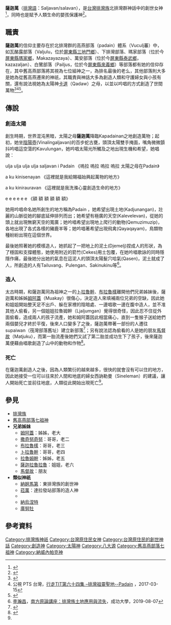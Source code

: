 {{expert|subject=臺灣原住民族}}
{{Infobox
| abovestyle = background-color: #decd87  
| above      = 薩迦萬
| image      = 
| caption    = {{{Caption<includeonly>|</includeonly>}}}
| data1      =  '''創世女神、生命女神、嬰孩保護神'''
| label2     = [[排灣語|排灣語]]
| data2      = Saljavan/salavan
| label3     = 信仰範圍
| data3      = 布曹爾-筏灣
| label4     = 象徵
| data4      = 歌聲、泥土
| label5     = 父母
| data5      =
| label6     = 兄弟姊妹
| data6      =
| label7     = 配偶
| data7      = 
| label8     = 子女
| data8      = [[卡道|卡道]]
}}
'''薩迦萬'''（[[排灣語|排灣語]]：Saljavan/salavan），是[[台灣|台灣]][[排灣族|排灣族]]北排灣群神話中的創世女神<ref name="北大武山之巔">{{cite book |author=[[讓阿淥．達入拉雅之|讓阿淥．達入拉雅之]](Rangalu-taruljayaz) |title=《北大武山之巔》 |publisher=[[晨星|晨星]] |year=2010-11-12 |isbn=9789861774244 }}</ref>{{Rp|02}}，同時也是賦予人類生命的嬰孩保護神<ref name="排灣族王國文化解析">{{cite web |author=拉夫斯·卡拉雲漾 |title=排灣族王國文化解析 |url=https://www.pthg.gov.tw/planibp/cp.aspx?n=70E2DB79A5B5C8B9 |publisher=原住民處 |work=屏東縣政府 |accessdate=2013 |archive-date=2021-01-26 |archive-url=https://web.archive.org/web/20210126133729/https://www.pthg.gov.tw/planibp/cp.aspx?n=70E2DB79A5B5C8B9 |dead-url=no }}</ref>{{Rp|10}}。

== 職責 ==
'''薩迦萬'''的信仰主要存在於北排灣群的高燕部落（padain）體系（Vuculj蕃）中，如瓦酪露部落（Valjulu，位於[[屏東縣|屏東縣]][[三地門鄉|三地門鄉]]）、下排灣部落、瑪家部落（位於今[[屏東縣|屏東縣]][[瑪家鄉|瑪家鄉]]，Makazayazaya）、萬安部落（位於今[[屏東縣|屏東縣]][[泰武鄉|泰武鄉]]，kazazaljan）、白鷺部落（Pailjus，位於今[[屏東縣|屏東縣]][[來義鄉|來義鄉]]）等部落都有她的信仰存在，其中舊高燕部落將其視為七位組神之一，為排名最後的老么，其他部落則大多是她為從舊高燕遷來的神祇，其職責與神話大多為創造人類和守護婦女與小孩有關，還有說法視她為太陽神[[卡道|卡道]]（Qadaw）之母，以並以吟唱的方式創造了世間萬物<ref>{{cite web |url=https://issuu.com/dorawawa/docs/1203________________________a5|title=來自彩虹故鄉：馬兒部落人文軼事|accessdate=|author=屏東縣三地門鄉馬兒社區發展協會}}</ref><ref name="排灣祖靈聖地">公視 PTS 台灣，[https://www.youtube.com/watch?v=loK-l0lvuZs&ab_channel=%E5%85%AC%E8%A6%96PTS%E5%8F%B0%E7%81%A3 行走TIT第六十四集 –排灣祖靈聖地--Padain] {{Wayback|url=https://www.youtube.com/watch?v=loK-l0lvuZs&ab_channel=%E5%85%AC%E8%A6%96PTS%E5%8F%B0%E7%81%A3 |date=20210207080941 }}，2017-03-15</ref><ref name="番族慣習調查報告書第五卷排灣族．第三冊">{{cite book|last=|first=|date=2004-12-01|title=番族慣習調查報告書第五卷排灣族．第三冊|url=https://tm.ncl.edu.tw/article?u=022_004_00003742&lang=chn|location=|publisher=中央研究院民族所|page=|isbn=9789570197839|author=臺灣總督府臨時臺灣舊慣調查會|access-date=2021-01-15|archive-date=2021-01-21|archive-url=https://web.archive.org/web/20210121223358/https://tm.ncl.edu.tw/article?u=022_004_00003742&lang=chn|dead-url=no}}</ref>。

== 傳說 ==
===創造太陽===
創生時期，世界混沌黑暗，太陽之母'''薩迦萬'''降臨Kapadainan之地創造萬物；起初，她坐[[陰陽壺|陰陽壺]](Vinalingaljavan)的百步蛇古甕，頭頂太陽雙手掩面，嘴角微微顫抖吟唱這空蕩的Kavulungan，她吟唱太陽光所觸及之地出現生機和希望，她唱說：

ulja ulja ulja ulja saljavan i Padain 《嗚拉 嗚拉 嗚拉 嗚拉 太陽之母在Padain》

a ku kinisenayan 《這裡就是我給賜福始興起萬物的地方》

a ku kinirauravan 《這裡就是我洗滌心靈創造生命的地方》

e e e e e e 《額 額 額 額 額 額》

她用吟唱命名她所創生的地方稱為Padain ，她希望出現土地(Kadjunangan)，壯麗的山脈從她的腳底延伸排列而出；她希望有極廣的天空(Kalevelevan)，從她的頭上就出現無窮天空的寬廣；她吟唱希望出現地上爬行的動物(Qemuzimuzip)，各地出現了各式各樣的豬鹿羊等；她吟唱著希望出現飛禽(Qayaqayam)，鳥類物種紛紛出現在這個世界。

最後她照著她的模樣造人，她抓起了一把地上的泥土(Djemelj)捏成人的形狀，為了穩固和支撐體態，她使用附近的箭竹(Cekes)用土包覆，在她吟唱歌詠的同時隱隱作痛，最後她分出她的氣息在這泥人的頭頂太陽髮穴哈氣(Qasen)，泥土就成了人，所創造的人有Tailuvang、Pulengan、Sakinukinu等<ref name="排灣族土地應用與流失">[[李瀚昌|李瀚昌]]，[https://www.slideshare.net/cettw/201708094-rangalu-taruljayaz 南方原論講座：排灣族土地應用與流失]，成功大學，2019-08-07</ref>。
===造人===
太古時期，和薩迦萬同為祖神之一的[[卜拉魯幹|卜拉魯幹]]、[[布拉魯樣|布拉魯樣]]離開他們兄弟姊妹後，薩迦萬和姊姊[[姆阿蓋|姆阿蓋]]（Muakay）很傷心，決定造人來填補兩位兄弟的空缺，因此她和姐姐開始整天足不出戶、躲在家裡的陰暗處、一邊唱歌一邊在腹中造人，並不准其他人偷看，另一個姐姐拉魯姆幹（Ljaljumgan）覺得很奇怪，因此忍不住從外面偷看，造成兩人的孩子流產，她和姆阿蓋因此相當痛心，直到一隻猴子送給她們兩個嬰兒才終於平復，後來人口變多了之後，薩迦萬帶著一部份的人遷往supaiwan（筏灣部落舊址）建立新部落<ref name="番族慣習調查報告書第五卷排灣族．第一冊">{{cite book|last=|first=|date=2003/10/01|title=番族慣習調查報告書第五卷排灣族．第一冊|url=http://www.smcbook.com.tw/smc/index.php?route=product/product&product_id=14091|location=|publisher=中央研究院民族所|page=|isbn=9789576719721|author=臺灣總督府臨時臺灣舊慣調查會|access-date=2022-03-05|archive-date=2021-02-07|archive-url=https://web.archive.org/web/20210207080541/http://www.smcbook.com.tw/smc/index.php?route=product%2Fproduct&product_id=14091|dead-url=yes}}</ref>；另有說法認為偷看的人是她的朋友[[馬督故|馬督故]]（Matjuku），而第一胎流產後她們又試了第二胎並成功生下了孩子，後來薩迦萬便藉由唱歌創造了山中的動物和作物<ref name="蕃族調查報告書第八冊">{{cite book|last=|first=|date=2015-12-01|title=蕃族調查報告書第八冊：排灣族、賽夏族|url=https://www.books.com.tw/products/0010702430|location=|publisher=中央研究院民族所|page=|isbn=9789860468564|author=臺灣總督府蕃族調查會|access-date=2021-01-09|archive-date=2021-11-19|archive-url=https://web.archive.org/web/20211119141659/https://www.books.com.tw/products/0010702430|dead-url=no}}</ref>。
===死亡===
在薩迦萬創造人之後，因為人類繁衍的越來越多，很快的就會沒有可以住的地方，因此她接受一位可以往來於人間和地底的婦女西訥勒曼（Sineleman）的建議，讓人開始死亡並前往地底，人類從此開始出現死亡<ref name="排灣祖靈聖地"/>。
== 參見 ==
*[[排灣族|排灣族]]
*[[舊高燕部落七祖神|舊高燕部落七祖神]]
*'''兄弟姊妹'''
**[[姆阿蓋|姆阿蓋]]：姊姊，老大
**[[撒奇努奇努|撒奇努奇努]]：哥哥，老二
**[[布拉魯樣|布拉魯樣]]：哥哥，老三
**[[卜拉魯幹|卜拉魯幹]]：哥哥，老四
**[[拉魯姆幹|拉魯姆幹]]：姊姊，老五
**[[薩迦拉魯拉魯|薩迦拉魯拉魯]]：姐姐，老六
**[[馬督故|馬督故]]：朋友
*'''類似神祇'''
**[[納婀馬第|納婀馬第]]：東排灣族的創世神
**[[菈萬|菈萬]]：達拉發站部落的造人神
**{{link-en|梅赫特-韋賴特|Mehet-Weret}}
**[[努恩|納烏涅特]]
**[[庫努牡|庫努牡]]

== 參考資料 ==
{{reflist}}


[[Category:排灣族神祇|Category:排灣族神祇]]
[[Category:台灣原住民女神|Category:台灣原住民女神]]
[[Category:台灣原住民的創世神話|Category:台灣原住民的創世神話]] 
[[Category:創造神|Category:創造神]]
[[Category:太陽神|Category:太陽神]]
[[Category:八大源|Category:八大源]]
[[Category:舊高燕部落七祖神|Category:舊高燕部落七祖神]]
[[Category:納威內帕克神|Category:納威內帕克神]]